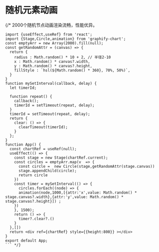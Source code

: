# 随机元素动画
{/* 2000个随机节点动画渲染流畅，性能优异。
```tsx preview
import {useEffect,useRef} from 'react';
import {Stage,Circle,animation} from 'graphify-chart';
const emptyArr = new Array(2000).fill(null);
const getRandomAttr = (canvas) => {
  return {
    radius : Math.random() * 10 + 2, // 半径2-10
    x : Math.random() * canvas?.width,
    y : Math.random() * canvas?.height,
    fillStyle : `hsl(${Math.random() * 360}, 70%, 50%)`,
  }
} 
function mySetInterval(callback, delay) {
  let timerId;

  function repeat() {
    callback();         
    timerId = setTimeout(repeat, delay); 
  }
  timerId = setTimeout(repeat, delay);
  return {
    clear: () => {
      clearTimeout(timerId); 
    }
  };
}
function App() {
  const chartRef = useRef(null);
  useEffect(() => {
    const stage = new Stage(chartRef.current);
    const circles = emptyArr.map(v  => {
      const circle =  new Circle(stage,getRandomAttr(stage.canvas))
      stage.appendChild(circle);
      return circle
    })
    const timer = mySetInterval(() => {
      circles.forEach((node) => {
      animation(node,1000,[{attr:'x',value: Math.random() * stage.canvas?.width},{attr:'y',value: Math.random() * stage.canvas?.height}]) ;
    })
    }, 1500);
    return () => {
      timer?.clear?.()
    }
  },[])
  return <div ref={chartRef} style={{height:800}} ></div>
}
export default App;
``` */}